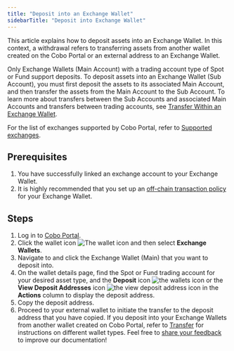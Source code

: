 ```yaml
---
title: "Deposit into an Exchange Wallet"
sidebarTitle: "Deposit into Exchange Wallet"
---
```


This article explains how to deposit assets into an Exchange Wallet. In this context, a withdrawal refers to transferring assets from another wallet created on the Cobo Portal or an external address to an Exchange Wallet. 

Only Exchange Wallets (Main Account) with a trading account type of Spot or Fund support deposits. To deposit assets into an Exchange Wallet (Sub Account), you must first deposit the assets to its associated Main Account, and then transfer the assets from the Main Account to the Sub Account. To learn more about transfers between the Sub Accounts and associated Main Accounts and transfers between trading accounts, see [Transfer Within an Exchange Wallet](/en/portal/exchange-wallets/within-wallet).

For the list of exchanges supported by Cobo Portal, refer to [Supported exchanges](/en/portal/exchange-wallets/supported-exchanges).

## Prerequisites

1. You have successfully linked an exchange account to your Exchange Wallet.
2. It is highly recommended that you set up an [off-chain transaction policy](/en/portal/risk-controls/tx-policies-overview) for your Exchange Wallet.

## Steps

1. Log in to [Cobo Portal](https://portal.cobo.com/login).
2. Click the wallet icon <img src="/en/images/exchange-wallet/1.png" className="icon" alt="The wallet icon" /> and then select **Exchange Wallets**.
3. Navigate to and click the Exchange Wallet (Main) that you want to deposit into.
4. On the wallet details page, find the Spot or Fund trading account for your desired asset type, and the **Deposit** icon <img src="/en/images/exchange-wallet/10.png" className="icon" alt="the wallets icon"/> or the **View Deposit Addresses** icon <img src="/en/images/exchange-wallet/icon_deposit_address.svg" className="icon" alt="the view deposit address icon" /> in the **Actions** column to display the deposit address.
5. Copy the deposit address.
6. Proceed to your external wallet to initiate the transfer to the deposit address that you have copied.
   <Info>If you deposit into your Exchange Wallets from another wallet created on Cobo Portal, refer to [Transfer](/en/portal/transfers/introduction) for instructions on different wallet types.</Info>
<Tip>Feel free to [share your feedback](https://forms.zohopublic.com/cobo/form/DocumentFeedbackForm/formperma/QvLOhxJv1_JMsJ-1dleZ8Itb_7rzN-LtgvsDdxosoVI?referrername=manuals) to improve our documentation!</Tip>